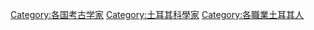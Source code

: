 {{Commons category|Archaeologists from Turkey}}

[[Category:各国考古学家|Category:各国考古学家]]
[[Category:土耳其科學家|Category:土耳其科學家]]
[[Category:各職業土耳其人|Category:各職業土耳其人]]
